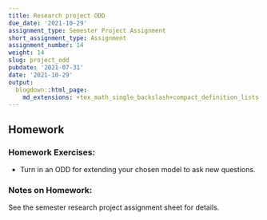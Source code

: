```yaml
---
title: Research project ODD
due_date: '2021-10-29'
assignment_type: Semester Project Assignment
short_assignment_type: Assignment
assignment_number: 14
weight: 14
slug: project_odd
pubdate: '2021-07-31'
date: '2021-10-29'
output:
  blogdown::html_page:
    md_extensions: +tex_math_single_backslash+compact_definition_lists
---
```

## Homework

### Homework Exercises:

* Turn in an ODD for extending your chosen model to ask new questions.

### Notes on Homework:


See the semester research project assignment sheet for details.